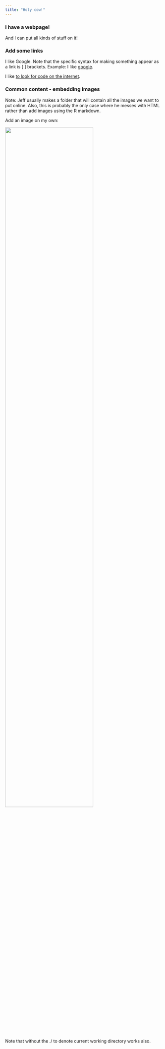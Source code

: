 ```yaml
---
title: "Holy cow!"
---
```


### I have a webpage!

And I can put all kinds of stuff on it!

### Add some links

I like Google. Note that the specific syntax for making something appear as a link is [ ] brackets.
Example: I like [google](https://www.google.com). 

I like [to look for code on the internet](https://wwww.google.com). 

### Common content - embedding images

Note: Jeff usually makes a folder that will contain all the images we want to put online. 
Also, this is probably the only case where he messes with HTML rather than add images using the R markdown. 

Add an image on my own: 

<img src="./images/mem_day.jpg" style="width:75%"> 

Note that without the ./ to denote current working directory works also. 

